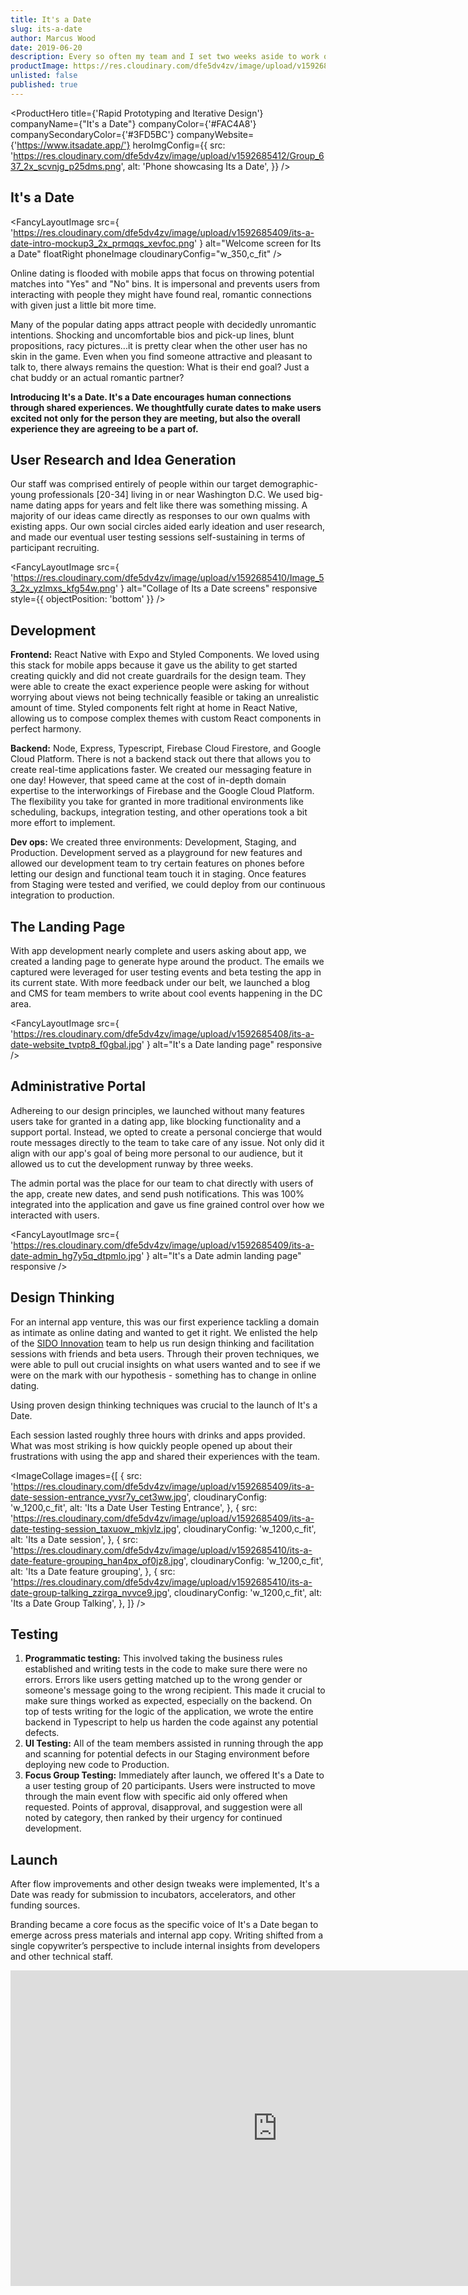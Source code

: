 ```yaml
---
title: It's a Date
slug: its-a-date
author: Marcus Wood
date: 2019-06-20
description: Every so often my team and I set two weeks aside to work on a passion project. The bottom is line is ever important, but feeding the soul with an adventure on the side is as well.
productImage: https://res.cloudinary.com/dfe5dv4zv/image/upload/v1592685408/its-a-date-phone_izkfva_uwu6oy.png
unlisted: false
published: true
---
```


<ProductHero
  title={'Rapid Prototyping and Iterative Design'}
  companyName={"It's a Date"}
  companyColor={'#FAC4A8'}
  companySecondaryColor={'#3FD5BC'}
  companyWebsite={'https://www.itsadate.app/'}
  heroImgConfig={{
    src:
      'https://res.cloudinary.com/dfe5dv4zv/image/upload/v1592685412/Group_637_2x_scvnjg_p25dms.png',
    alt: 'Phone showcasing Its a Date',
  }}
/>

<Section smallPadding>

## It's a Date

<FancyLayoutImage
  src={
    'https://res.cloudinary.com/dfe5dv4zv/image/upload/v1592685409/its-a-date-intro-mockup3_2x_prmqqs_xevfoc.png'
  }
  alt="Welcome screen for Its a Date"
  floatRight
  phoneImage
  cloudinaryConfig="w_350,c_fit"
/>

Online dating is flooded with mobile apps that focus on throwing
potential matches into "Yes" and "No" bins. It is impersonal and
prevents users from interacting with people they might have found
real, romantic connections with given just a little bit more time.

Many of the popular dating apps attract people with decidedly
unromantic intentions. Shocking and uncomfortable bios and pick-up
lines, blunt propositions, racy pictures...it is pretty clear when the
other user has no skin in the game. Even when you find someone
attractive and pleasant to talk to, there always remains the question:
What is their end goal? Just a chat buddy or an actual romantic
partner?

</Section>

<Section secondaryBackground>

**Introducing It's a Date. It's a Date encourages human connections through
shared experiences. We thoughtfully curate dates to make users excited not
only for the person they are meeting, but also the overall experience they are
agreeing to be a part of.**

</Section>

<Section>

## User Research and Idea Generation

Our staff was comprised entirely of people within our target
demographic- young professionals [20-34] living in or near Washington
D.C. We used big-name dating apps for years and felt like there was
something missing. A majority of our ideas came directly as responses
to our own qualms with existing apps. Our own social circles aided
early ideation and user research, and made our eventual user testing
sessions self-sustaining in terms of participant recruiting.

</Section>

<Section noPadding secondaryBackground fluid twoColumn bottomAlignItems>

<SectionColumn>

<FancyLayoutImage
  src={
    'https://res.cloudinary.com/dfe5dv4zv/image/upload/v1592685410/Image_53_2x_yzlmxs_kfg54w.png'
  }
  alt="Collage of Its a Date screens"
  responsive
  style={{ objectPosition: 'bottom' }}
/>

</SectionColumn>

<SectionColumn fluidGuard withPadding>

## Development

**Frontend:** React Native with Expo and Styled Components.
We loved using this stack for mobile apps because it gave us the
ability to get started creating quickly and did not create
guardrails for the design team. They were able to create the
exact experience people were asking for without worrying about
views not being technically feasible or taking an unrealistic
amount of time. Styled components felt right at home in React
Native, allowing us to compose complex themes with custom React
components in perfect harmony.

**Backend:** Node, Express, Typescript, Firebase Cloud
Firestore, and Google Cloud Platform. There is not a backend
stack out there that allows you to create real-time applications
faster. We created our messaging feature in one day! However,
that speed came at the cost of in-depth domain expertise to the
interworkings of Firebase and the Google Cloud Platform. The
flexibility you take for granted in more traditional
environments like scheduling, backups, integration testing, and
other operations took a bit more effort to implement.

**Dev ops:** We created three environments: Development,
Staging, and Production. Development served as a playground for
new features and allowed our development team to try certain
features on phones before letting our design and functional team
touch it in staging. Once features from Staging were tested and
verified, we could deploy from our continuous integration to
production.

</SectionColumn>

</Section>

<Section>

## The Landing Page

With app development nearly complete and users asking about app, we
created a landing page to generate hype around the product. The emails
we captured were leveraged for user testing events and beta testing
the app in its current state. With more feedback under our belt, we
launched a blog and CMS for team members to write about cool events
happening in the DC area.

</Section>

<Section secondaryBackground>

<FancyLayoutImage
  src={
    'https://res.cloudinary.com/dfe5dv4zv/image/upload/v1592685408/its-a-date-website_tvptp8_f0gbal.jpg'
  }
  alt="It's a Date landing page"
  responsive
/>

</Section>

<Section smallPadding>

## Administrative Portal

Adhereing to our design principles, we launched without many features
users take for granted in a dating app, like blocking functionality
and a support portal. Instead, we opted to create a personal concierge
that would route messages directly to the team to take care of any
issue. Not only did it align with our app's goal of being more
personal to our audience, but it allowed us to cut the development
runway by three weeks.

The admin portal was the place for our team to chat directly with
users of the app, create new dates, and send push notifications. This
was 100% integrated into the application and gave us fine grained
control over how we interacted with users.

<FancyLayoutImage
  src={
    'https://res.cloudinary.com/dfe5dv4zv/image/upload/v1592685409/its-a-date-admin_hg7y5q_dtpmlo.jpg'
  }
  alt="It's a Date admin landing page"
  responsive
/>

</Section>

<Section smallPadding>

## Design Thinking

For an internal app venture, this was our first experience tackling a
domain as intimate as online dating and wanted to get it right. We
enlisted the help of the [SIDO Innovation](http://www.sidoinnovation.com/)
team to help us run design thinking and facilitation sessions with
friends and beta users. Through their proven techniques, we were able
to pull out crucial insights on what users wanted and to see if we
were on the mark with our hypothesis - something has to change in
online dating.

<FancyTile>
  Using proven design thinking techniques was crucial to the launch of It's a
  Date.
</FancyTile>

Each session lasted roughly three hours with drinks and apps provided.
What was most striking is how quickly people opened up about their
frustrations with using the app and shared their experiences with the
team.

<ImageCollage
  images={[
    {
      src:
        'https://res.cloudinary.com/dfe5dv4zv/image/upload/v1592685409/its-a-date-session-entrance_yvsr7y_cet3ww.jpg',
      cloudinaryConfig: 'w_1200,c_fit',
      alt: 'Its a Date User Testing Entrance',
    },
    {
      src:
        'https://res.cloudinary.com/dfe5dv4zv/image/upload/v1592685409/its-a-date-testing-session_taxuow_mkjvlz.jpg',
      cloudinaryConfig: 'w_1200,c_fit',
      alt: 'Its a Date session',
    },
    {
      src:
        'https://res.cloudinary.com/dfe5dv4zv/image/upload/v1592685410/its-a-date-feature-grouping_han4px_of0jz8.jpg',
      cloudinaryConfig: 'w_1200,c_fit',
      alt: 'Its a Date feature grouping',
    },
    {
      src:
        'https://res.cloudinary.com/dfe5dv4zv/image/upload/v1592685410/its-a-date-group-talking_zzirga_nvvce9.jpg',
      cloudinaryConfig: 'w_1200,c_fit',
      alt: 'Its a Date Group Talking',
    },
  ]}
/>

</Section>

<Section smallPadding>

## Testing

1. **Programmatic testing:** This involved taking the business rules
   established and writing tests in the code to make sure there were no
   errors. Errors like users getting matched up to the wrong gender or
   someone's message going to the wrong recipient. This made it crucial
   to make sure things worked as expected, especially on the backend.
   On top of tests writing for the logic of the application, we wrote
   the entire backend in Typescript to help us harden the code against
   any potential defects.
2. **UI Testing:** All of the team members assisted in running
   through the app and scanning for potential defects in our Staging
   environment before deploying new code to Production.
3. **Focus Group Testing:** Immediately after launch, we offered
   It's a Date to a user testing group of 20 participants. Users were
   instructed to move through the main event flow with specific aid
   only offered when requested. Points of approval, disapproval, and
   suggestion were all noted by category, then ranked by their urgency
   for continued development.

</Section>

<Section smallPadding>

## Launch

After flow improvements and other design tweaks were implemented, It's
a Date was ready for submission to incubators, accelerators, and other
funding sources.

Branding became a core focus as the specific voice of It's a Date
began to emerge across press materials and internal app copy. Writing
shifted from a single copywriter’s perspective to include internal
insights from developers and other technical staff.

<ResponsiveVideo>
  <iframe
    src="https://player.vimeo.com/video/311800634"
    title="launchVideo"
    width="853"
    height="505"
    frameBorder="0"
    allowFullScreen
  />
</ResponsiveVideo>

Our launched video amassed over 2,000 views in two days with an
average engagement rate of 40% (industry average is 2%). Social
ambassadors were recruited through our user testing sessions, which
aided us in our initial user base growth. Brand ambassadors naturally
fell in our target demographic due to our testing session selection
parameters.

<Section>

## Other Documents

I'm really passionate about products and entrepreneurship so if I have an ambitious idea that
requires a lot of work I write a business plan for it before coding to see how close it is to the money, what the runway needs look like, and it's viable. Sometimes I'll decide to build the product and put it in people's
hands after writing it before deciding on choosing to continue with it full time or not.

- [Business Plan](/static/its-a-date-business-plan.pdf) (a brief history in online dating if you wanna read!)

</Section>

</Section>
